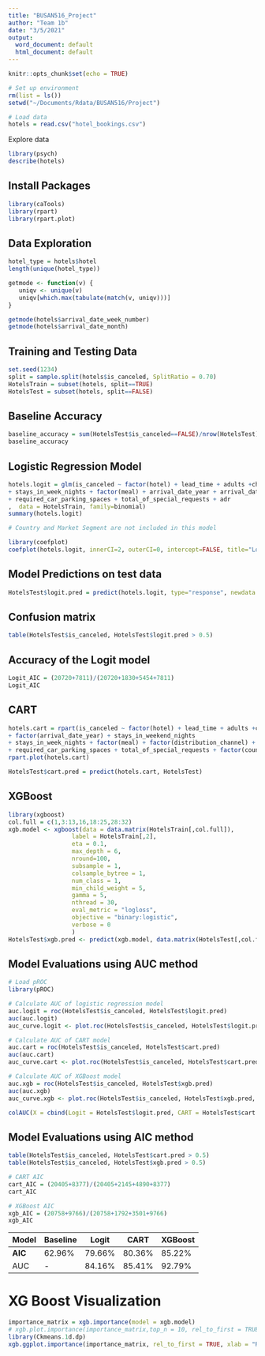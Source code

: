 ```yaml
---
title: "BUSAN516_Project"
author: "Team 1b"
date: "3/5/2021"
output:
  word_document: default
  html_document: default
---
```


```r
knitr::opts_chunk$set(echo = TRUE)
```

```r
# Set up environment
rm(list = ls())
setwd("~/Documents/Rdata/BUSAN516/Project")

# Load data
hotels = read.csv("hotel_bookings.csv")
```

Explore data

```r
library(psych)
describe(hotels)
```

## Install Packages

```r
library(caTools)
library(rpart)
library(rpart.plot)
```

## Data Exploration

```r
hotel_type = hotels$hotel
length(unique(hotel_type))
```

```r
getmode <- function(v) {
   uniqv <- unique(v)
   uniqv[which.max(tabulate(match(v, uniqv)))]
}

```

```r
getmode(hotels$arrival_date_week_number)
getmode(hotels$arrival_date_month)
```

## Training and Testing Data

```r
set.seed(1234)
split = sample.split(hotels$is_canceled, SplitRatio = 0.70)
HotelsTrain = subset(hotels, split==TRUE)
HotelsTest = subset(hotels, split==FALSE)
```

## Baseline Accuracy

```r
baseline_accuracy = sum(HotelsTest$is_canceled==FALSE)/nrow(HotelsTest)
baseline_accuracy
```

## Logistic Regression Model

```r
hotels.logit = glm(is_canceled ~ factor(hotel) + lead_time + adults +children + babies + factor(assigned_room_type) + booking_changes + factor(deposit_type) + factor(customer_type) + is_repeated_guest + previous_cancellations + previous_bookings_not_canceled+  factor(arrival_date_month) + arrival_date_day_of_month+ days_in_waiting_list + stays_in_weekend_nights
+ stays_in_week_nights + factor(meal) + arrival_date_year + arrival_date_week_number + country_group
+ required_car_parking_spaces + total_of_special_requests + adr
,  data = HotelsTrain, family=binomial)
summary(hotels.logit)

# Country and Market Segment are not included in this model
```

```r
library(coefplot)
coefplot(hotels.logit, innerCI=2, outerCI=0, intercept=FALSE, title="Logit Coefficient", decreasing=TRUE, color="turquoise",coefficients=c("lead_time","adults","children","factor(assigned_room_type)B","factor(assigned_room_type)C","factor(assigned_room_type)D","factor(assigned_room_type)E","factor(assigned_room_type)F","factor(assigned_room_type)G","factor(assigned_room_type)H","factor(assigned_room_type)I","factor(assigned_room_type)K","booking_changes","factor(deposit_type)Non Refund","factor(customer_type)Transient","factor(customer_type)Transient-Party","is_repeated_guest","previous_cancellations","previous_bookings_not_canceled","days_in_waiting_list","stays_in_weekend_nights","stays_in_week_nights","factor(meal)HB","factor(meal)SC","factor(meal)Undefined","arrival_date_year","total_of_special_requests","adr"))
```

## Model Predictions on test data

```r
HotelsTest$logit.pred = predict(hotels.logit, type="response", newdata = HotelsTest)
```

## Confusion matrix

```r
table(HotelsTest$is_canceled, HotelsTest$logit.pred > 0.5)
```

## Accuracy of the Logit model

```r
Logit_AIC = (20720+7811)/(20720+1830+5454+7811)
Logit_AIC
```

## CART

```r

hotels.cart = rpart(is_canceled ~ factor(hotel) + lead_time + adults +children + babies + factor(assigned_room_type) + booking_changes + factor(deposit_type) + factor(customer_type) + is_repeated_guest + previous_cancellations + previous_bookings_not_canceled+  factor(arrival_date_month) + arrival_date_week_number + arrival_date_day_of_month+ days_in_waiting_list
+ factor(arrival_date_year) + stays_in_weekend_nights
+ stays_in_week_nights + factor(meal) + factor(distribution_channel) + factor(reserved_room_type) + adr
+ required_car_parking_spaces + total_of_special_requests + factor(country_group), data = HotelsTrain, control = rpart.control(cp = 0.0055))
rpart.plot(hotels.cart)
```

```r
HotelsTest$cart.pred = predict(hotels.cart, HotelsTest)
```

## XGBoost

```r
library(xgboost)
col.full = c(1,3:13,16,18:25,28:32)
xgb.model <- xgboost(data = data.matrix(HotelsTrain[,col.full]), 
                  label = HotelsTrain[,2], 
                  eta = 0.1,
                  max_depth = 6, 
                  nround=100, 
                  subsample = 1,
                  colsample_bytree = 1,
                  num_class = 1,
                  min_child_weight = 5,
                  gamma = 5,
                  nthread = 30,
                  eval_metric = "logloss",
                  objective = "binary:logistic",
                  verbose = 0
                  )
HotelsTest$xgb.pred <- predict(xgb.model, data.matrix(HotelsTest[,col.full]))
```

## Model Evaluations using AUC method

```r
# Load pROC
library(pROC)

# Calculate AUC of logistic regression model
auc.logit = roc(HotelsTest$is_canceled, HotelsTest$logit.pred)
auc(auc.logit)
auc_curve.logit <- plot.roc(HotelsTest$is_canceled, HotelsTest$logit.pred, main = "ROC curve Logit Prediction", percent=TRUE, cex.main=0.75, cex.lab = 0.75)

# Calculate AUC of CART model
auc.cart = roc(HotelsTest$is_canceled, HotelsTest$cart.pred)
auc(auc.cart)
auc_curve.cart <- plot.roc(HotelsTest$is_canceled, HotelsTest$cart.pred, main = "ROC curve CART Prediction", percent=TRUE, cex.main=0.75, cex.lab = 0.75)

# Calculate AUC of XGBoost model
auc.xgb = roc(HotelsTest$is_canceled, HotelsTest$xgb.pred)
auc(auc.xgb)
auc_curve.xgb <- plot.roc(HotelsTest$is_canceled, HotelsTest$xgb.pred, main = "ROC curve XGBoost Prediction", percent=TRUE, cex.main=0.75, cex.lab = 0.75)
```

```r
colAUC(X = cbind(Logit = HotelsTest$logit.pred, CART = HotelsTest$cart.pred, XGB = HotelsTest$xgb.pred), HotelsTest$is_canceled, plotROC = TRUE)
```

## Model Evaluations using AIC method

```r
table(HotelsTest$is_canceled, HotelsTest$cart.pred > 0.5)
table(HotelsTest$is_canceled, HotelsTest$xgb.pred > 0.5)
```

```r
# CART AIC
cart_AIC = (20405+8377)/(20405+2145+4890+8377)
cart_AIC

# XGBoost AIC
xgb_AIC = (20758+9766)/(20758+1792+3501+9766)
xgb_AIC
```

| Model   | Baseline | Logit  | CART   | XGBoost |
|---------|----------|--------|--------|---------|
| **AIC** | 62.96%   | 79.66% | 80.36% | 85.22%  |
| AUC     | \-       | 84.16% | 85.41% | 92.79%  |

# XG Boost Visualization

```r
importance_matrix = xgb.importance(model = xgb.model)
# xgb.plot.importance(importance_matrix,top_n = 10, rel_to_first = TRUE, xlab = "Relative importance")
library(Ckmeans.1d.dp)
xgb.ggplot.importance(importance_matrix, rel_to_first = TRUE, xlab = "Relative importance")
```
